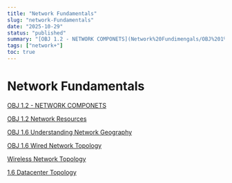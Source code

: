```yaml
---
title: "Network Fundamentals"
slug: "network-Fundamentals"
date: "2025-10-29"
status: "published"
summary: "[OBJ 1.2 - NETWORK COMPONETS](Network%20Fundimengals/OBJ%201%202%20-%20NETWORK%20COMPONETS%202476f82ab005804ab6b1df3400aea8d3.md)"
tags: ["network+"]
toc: true
---
```


# Network Fundamentals

[OBJ 1.2 - NETWORK COMPONETS](Network%20Fundimengals/OBJ%201%202%20-%20NETWORK%20COMPONETS%202476f82ab005804ab6b1df3400aea8d3.md)

[OBJ 1.2 Network Resources](Network%20Fundimengals/OBJ%201%202%20Network%20Resources%202476f82ab00580aa8783c8a1be805b8c.md)

[OBJ 1.6 Understanding Network Geography](Network%20Fundimengals/OBJ%201%206%20Understanding%20Network%20Geography%202476f82ab00580bb8ec1cc5acb569e7c.md)

[OBJ 1.6 Wired Network Topology ](Network%20Fundimengals/OBJ%201%206%20Wired%20Network%20Topology%202486f82ab005805cbd3cd0ecf39d87bd.md)

[Wireless Network Topology](Network%20Fundimengals/Wireless%20Network%20Topology%202486f82ab00580c689ecd1e7faf1cc22.md)

[1.6 Datacenter Topology ](Network%20Fundimengals/1%206%20Datacenter%20Topology%202486f82ab00580bca2a2c8c927979351.md)